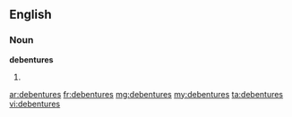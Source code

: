 ==English==

===Noun===
'''debentures'''

# {{plural of|debenture}}

[[ar:debentures]]
[[fr:debentures]]
[[mg:debentures]]
[[my:debentures]]
[[ta:debentures]]
[[vi:debentures]]